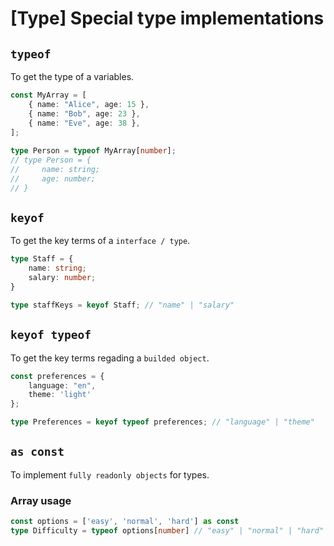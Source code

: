 # [Type] Special type implementations

## `typeof`
To get the type of a variables.

```ts
const MyArray = [
    { name: "Alice", age: 15 },
    { name: "Bob", age: 23 },
    { name: "Eve", age: 38 },
];
 
type Person = typeof MyArray[number];
// type Person = {
//     name: string;
//     age: number;
// }
```

## `keyof`
To get the key terms of a `interface / type`.

```ts
type Staff = {
    name: string;
    salary: number;
}

type staffKeys = keyof Staff; // "name" | "salary"
```

## `keyof typeof`
To get the key terms regading a `builded object`.  

```ts
const preferences = { 
    language: "en",
    theme: 'light'
};

type Preferences = keyof typeof preferences; // "language" | "theme"
```

## `as const`
To implement `fully readonly objects` for types.  

### Array usage
```ts
const options = ['easy', 'normal', 'hard'] as const
type Difficulty = typeof options[number] // "easy" | "normal" | "hard"
```
